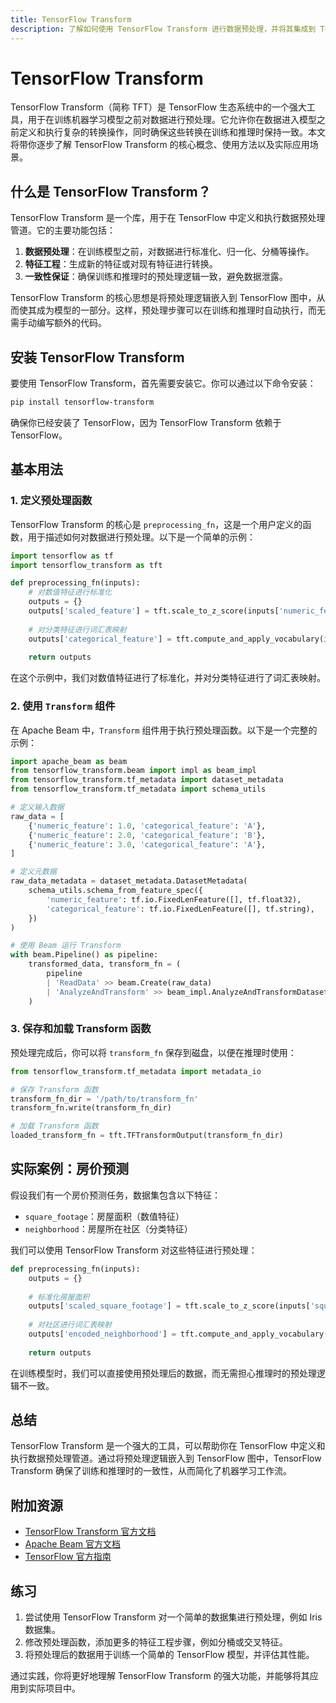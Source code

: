 ```yaml
---
title: TensorFlow Transform
description: 了解如何使用 TensorFlow Transform 进行数据预处理，并将其集成到 TensorFlow 生态系统中。本文适合初学者，包含代码示例和实际案例。
---
```


# TensorFlow Transform

TensorFlow Transform（简称 TFT）是 TensorFlow 生态系统中的一个强大工具，用于在训练机器学习模型之前对数据进行预处理。它允许你在数据进入模型之前定义和执行复杂的转换操作，同时确保这些转换在训练和推理时保持一致。本文将带你逐步了解 TensorFlow Transform 的核心概念、使用方法以及实际应用场景。

## 什么是 TensorFlow Transform？

TensorFlow Transform 是一个库，用于在 TensorFlow 中定义和执行数据预处理管道。它的主要功能包括：

1. **数据预处理**：在训练模型之前，对数据进行标准化、归一化、分桶等操作。
2. **特征工程**：生成新的特征或对现有特征进行转换。
3. **一致性保证**：确保训练和推理时的预处理逻辑一致，避免数据泄露。

TensorFlow Transform 的核心思想是将预处理逻辑嵌入到 TensorFlow 图中，从而使其成为模型的一部分。这样，预处理步骤可以在训练和推理时自动执行，而无需手动编写额外的代码。

## 安装 TensorFlow Transform

要使用 TensorFlow Transform，首先需要安装它。你可以通过以下命令安装：

```bash
pip install tensorflow-transform
```

确保你已经安装了 TensorFlow，因为 TensorFlow Transform 依赖于 TensorFlow。

## 基本用法

### 1. 定义预处理函数

TensorFlow Transform 的核心是 `preprocessing_fn`，这是一个用户定义的函数，用于描述如何对数据进行预处理。以下是一个简单的示例：

```python
import tensorflow as tf
import tensorflow_transform as tft

def preprocessing_fn(inputs):
    # 对数值特征进行标准化
    outputs = {}
    outputs['scaled_feature'] = tft.scale_to_z_score(inputs['numeric_feature'])
    
    # 对分类特征进行词汇表映射
    outputs['categorical_feature'] = tft.compute_and_apply_vocabulary(inputs['categorical_feature'])
    
    return outputs
```

在这个示例中，我们对数值特征进行了标准化，并对分类特征进行了词汇表映射。

### 2. 使用 `Transform` 组件

在 Apache Beam 中，`Transform` 组件用于执行预处理函数。以下是一个完整的示例：

```python
import apache_beam as beam
from tensorflow_transform.beam import impl as beam_impl
from tensorflow_transform.tf_metadata import dataset_metadata
from tensorflow_transform.tf_metadata import schema_utils

# 定义输入数据
raw_data = [
    {'numeric_feature': 1.0, 'categorical_feature': 'A'},
    {'numeric_feature': 2.0, 'categorical_feature': 'B'},
    {'numeric_feature': 3.0, 'categorical_feature': 'A'},
]

# 定义元数据
raw_data_metadata = dataset_metadata.DatasetMetadata(
    schema_utils.schema_from_feature_spec({
        'numeric_feature': tf.io.FixedLenFeature([], tf.float32),
        'categorical_feature': tf.io.FixedLenFeature([], tf.string),
    })
)

# 使用 Beam 运行 Transform
with beam.Pipeline() as pipeline:
    transformed_data, transform_fn = (
        pipeline
        | 'ReadData' >> beam.Create(raw_data)
        | 'AnalyzeAndTransform' >> beam_impl.AnalyzeAndTransformDataset(preprocessing_fn)
    )
```

### 3. 保存和加载 Transform 函数

预处理完成后，你可以将 `transform_fn` 保存到磁盘，以便在推理时使用：

```python
from tensorflow_transform.tf_metadata import metadata_io

# 保存 Transform 函数
transform_fn_dir = '/path/to/transform_fn'
transform_fn.write(transform_fn_dir)

# 加载 Transform 函数
loaded_transform_fn = tft.TFTransformOutput(transform_fn_dir)
```

## 实际案例：房价预测

假设我们有一个房价预测任务，数据集包含以下特征：

- `square_footage`：房屋面积（数值特征）
- `neighborhood`：房屋所在社区（分类特征）

我们可以使用 TensorFlow Transform 对这些特征进行预处理：

```python
def preprocessing_fn(inputs):
    outputs = {}
    
    # 标准化房屋面积
    outputs['scaled_square_footage'] = tft.scale_to_z_score(inputs['square_footage'])
    
    # 对社区进行词汇表映射
    outputs['encoded_neighborhood'] = tft.compute_and_apply_vocabulary(inputs['neighborhood'])
    
    return outputs
```

在训练模型时，我们可以直接使用预处理后的数据，而无需担心推理时的预处理逻辑不一致。

## 总结

TensorFlow Transform 是一个强大的工具，可以帮助你在 TensorFlow 中定义和执行数据预处理管道。通过将预处理逻辑嵌入到 TensorFlow 图中，TensorFlow Transform 确保了训练和推理时的一致性，从而简化了机器学习工作流。

## 附加资源

- [TensorFlow Transform 官方文档](https://www.tensorflow.org/tfx/transform/get_started)
- [Apache Beam 官方文档](https://beam.apache.org/documentation/)
- [TensorFlow 官方指南](https://www.tensorflow.org/guide)

## 练习

1. 尝试使用 TensorFlow Transform 对一个简单的数据集进行预处理，例如 Iris 数据集。
2. 修改预处理函数，添加更多的特征工程步骤，例如分桶或交叉特征。
3. 将预处理后的数据用于训练一个简单的 TensorFlow 模型，并评估其性能。

通过实践，你将更好地理解 TensorFlow Transform 的强大功能，并能够将其应用到实际项目中。